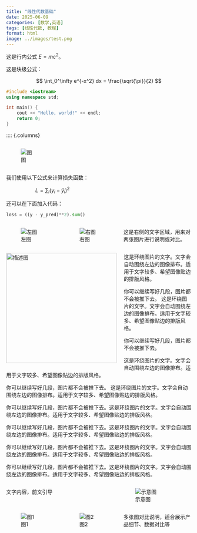 ```yaml
---
title: "线性代数基础"
date: 2025-06-09
categories: [数学,英语]
tags: [线性代数, 教程]
format: html
image: ../images/test.png 
---
```


这是行内公式 $E=mc^2$。



这是块级公式：

$$
\int_0^\infty e^{-x^2} dx = \frac{\sqrt{\pi}}{2}
$$

```cpp
#include <iostream>
using namespace std;

int main() {
    cout << "Hello, world!" << endl;
    return 0;
}
```


:::: {.columns}

::: {.column width="50%"}
![图](../images/test.png)
:::

::: {.column width="50%"}

我们使用以下公式来计算损失函数：

$$
L = \sum_i (y_i - \hat{y}_i)^2
$$

还可以在下面加入代码：

```python
loss = ((y - y_pred)**2).sum()
```
:::: 


:::: {.columns}

::: {.column width="30%"}
![左图](../images/test.png)
:::

::: {.column width="30%"}
![右图](../images/test.png)
:::

::: {.column width="40%"}
这是右侧的文字区域，用来对两张图片进行说明或对比。
:::

::::



<img src="../images/test.png" alt="描述图" style="float: left; margin: 0 20px 10px 0; width: 300px;">

这是环绕图片的文字。文字会自动围绕左边的图像排布。适用于文字较多、希望图像贴边的排版风格。

你可以继续写好几段，图片都不会被推下去。
这是环绕图片的文字。文字会自动围绕左边的图像排布。适用于文字较多、希望图像贴边的排版风格。

你可以继续写好几段，图片都不会被推下去。

这是环绕图片的文字。文字会自动围绕左边的图像排布。适用于文字较多、希望图像贴边的排版风格。

你可以继续写好几段，图片都不会被推下去。
这是环绕图片的文字。文字会自动围绕左边的图像排布。适用于文字较多、希望图像贴边的排版风格。

你可以继续写好几段，图片都不会被推下去。这是环绕图片的文字。文字会自动围绕左边的图像排布。适用于文字较多、希望图像贴边的排版风格。

你可以继续写好几段，图片都不会被推下去。这是环绕图片的文字。文字会自动围绕左边的图像排布。适用于文字较多、希望图像贴边的排版风格。

你可以继续写好几段，图片都不会被推下去。这是环绕图片的文字。文字会自动围绕左边的图像排布。适用于文字较多、希望图像贴边的排版风格。

你可以继续写好几段，图片都不会被推下去。这是环绕图片的文字。文字会自动围绕左边的图像排布。适用于文字较多、希望图像贴边的排版风格。

:::: {.columns}

::: {.column width="60%"}
文字内容，前文引导
:::

::: {.column width="40%"}
![示意图](../images/test.png)
:::

::::



:::: {.columns}

::: {.column width="30%"}
![图1](../images/test.png)
:::

::: {.column width="30%"}
![图2](../images/test.png)
:::

::: {.column width="40%"}
多张图对比说明，适合展示产品细节、数据对比等
:::

::::








